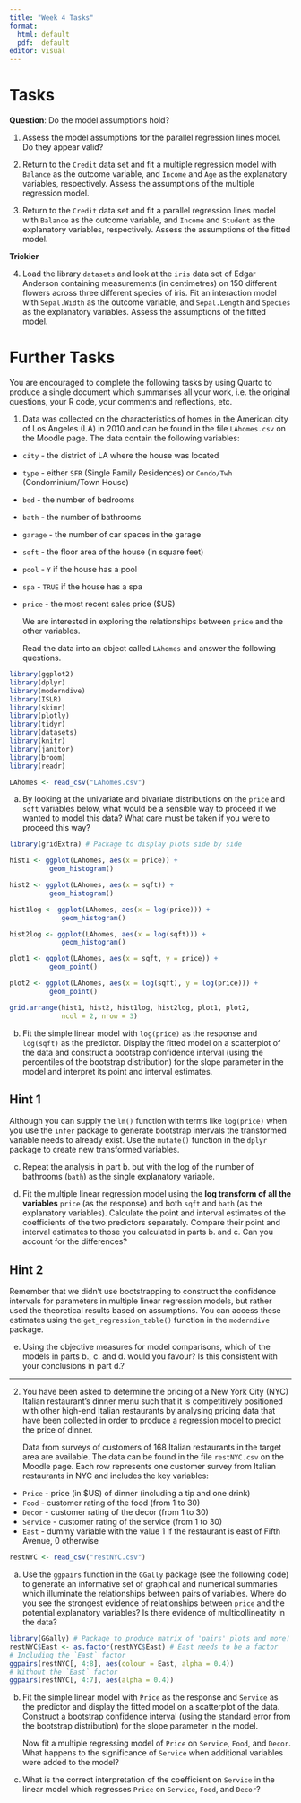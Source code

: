 ```yaml
---
title: "Week 4 Tasks"
format: 
  html: default
  pdf:  default
editor: visual
---
```


# Tasks

**Question**: Do the model assumptions hold?

1.  Assess the model assumptions for the parallel regression lines model. Do they appear valid?

<!-- ```{r task1-solution, echo = TRUE, eval = TRUE} -->

<!-- regression.points <- get_regression_points(par.model) -->

<!--  -->

<!-- ggplot(regression.points, aes(x = age, y = residual)) + -->

<!--   geom_point() + -->

<!--   labs(x = "age", y = "Residual") + -->

<!--   geom_hline(yintercept = 0, col = "blue", size = 1) + -->

<!--   facet_wrap(~ gender) -->

<!--  -->

<!-- ggplot(regression.points, aes(x = score_hat, y = residual)) + -->

<!-- geom_point() + -->

<!--   labs(x = "Fitted values", y = "Residual") + -->

<!--   geom_hline(yintercept = 0, col = "blue", size = 1) + -->

<!--   facet_wrap(~ gender) -->

<!--  -->

<!-- ggplot(regression.points, aes(x = residual)) + -->

<!--   geom_histogram(binwidth = 0.25, color = "white") + -->

<!--   labs(x = "Residual") + -->

<!--   facet_wrap(~gender) -->

<!-- ``` -->

2.  Return to the `Credit` data set and fit a multiple regression model with `Balance` as the outcome variable, and `Income` and `Age` as the explanatory variables, respectively. Assess the assumptions of the multiple regression model.

<!-- ```{r task2-solution, echo = TRUE, eval = TRUE} -->

<!-- Cred <- Credit %>% -->

<!--   select(Balance, Income, Age) -->

<!--  -->

<!-- Cred %>% -->

<!--   skim() -->

<!--  -->

<!-- Cred %>% -->

<!--   cor() -->

<!--  -->

<!-- ggplot(Cred, aes(x = Age, y = Balance)) + -->

<!--   geom_point() + -->

<!--   labs(x = "Age (in years)", y = "Credit card balance (in $)",  -->

<!--        title = "Relationship between balance and age") + -->

<!--   geom_smooth(method = "lm", se = FALSE) -->

<!--  -->

<!-- plot_ly(Cred, x = ~Income, y = ~Age, z = ~Balance, -->

<!--         type = "scatter3d", mode = "markers") -->

<!--  -->

<!-- Balance.model <- lm(Balance ~ Age + Income, data = Cred) -->

<!-- get_regression_table(Balance.model) -->

<!--  -->

<!-- regression.points <- get_regression_points(Balance.model) -->

<!--  -->

<!-- ggplot(regression.points, aes(x = Income, y = residual)) + -->

<!--   geom_point() + -->

<!--   labs(x = "Income (in $1000)", y = "Residual", title = "Residuals vs income")  + -->

<!--   geom_hline(yintercept = 0, col = "blue", size = 1) -->

<!--  -->

<!-- ggplot(regression.points, aes(x = Age, y = residual)) + -->

<!--   geom_point() + -->

<!--   labs(x = "Age (in years)", y = "Residual", title = "Residuals vs age")  + -->

<!--   geom_hline(yintercept = 0, col = "blue", size = 1) -->

<!--  -->

<!-- ggplot(regression.points, aes(x = residual)) + -->

<!--   geom_histogram(color = "white") + -->

<!--   labs(x = "Residual") -->

<!-- ``` -->

3.  Return to the `Credit` data set and fit a parallel regression lines model with `Balance` as the outcome variable, and `Income` and `Student` as the explanatory variables, respectively. Assess the assumptions of the fitted model.

<!-- ```{r task3-solution, echo = TRUE, eval = TRUE} -->

<!-- Cred <- Credit %>% -->

<!--   select(Balance, Income, Student) -->

<!--  -->

<!-- Cred %>% -->

<!--   skim() -->

<!--  -->

<!-- ggplot(Cred, aes(x = Income, y = Balance, color = Student)) + -->

<!--   geom_jitter() + -->

<!--   labs(x = "Income (in $1000)", y = "Credit card balance (in $)", color = "Student") + -->

<!--   geom_smooth(method = "lm", se = FALSE) -->

<!--  -->

<!-- par.model <- lm(Balance ~ Income + Student, data = Cred) -->

<!-- get_regression_table(par.model) -->

<!--  -->

<!-- regression.points <- get_regression_points(par.model) -->

<!--  -->

<!-- ggplot(regression.points, aes(x = Income, y = residual)) + -->

<!--   geom_point() + -->

<!--   labs(x = "Income (in $1000)", y = "Residual") + -->

<!--   geom_hline(yintercept = 0, col = "blue", size = 1) + -->

<!--   facet_wrap(~ Student) -->

<!--  -->

<!-- ggplot(regression.points, aes(x = Balance_hat, y = residual)) + -->

<!--   geom_point() + -->

<!--   labs(x = "Fitted values", y = "Residual") + -->

<!--   geom_hline(yintercept = 0, col = "blue", size = 1) + -->

<!--   facet_wrap(~ Student) -->

<!--  -->

<!-- ggplot(regression.points, aes(x = residual)) + -->

<!--   geom_histogram(color = "white") + -->

<!--   labs(x = "Residual") + -->

<!--   facet_wrap(~Student) -->

<!-- ``` -->

**Trickier**

4.  Load the library `datasets` and look at the `iris` data set of Edgar Anderson containing measurements (in centimetres) on 150 different flowers across three different species of iris. Fit an interaction model with `Sepal.Width` as the outcome variable, and `Sepal.Length` and `Species` as the explanatory variables. Assess the assumptions of the fitted model.

<!-- ```{r task4-solution, echo = TRUE, eval = TRUE} -->

<!-- Irs <- iris %>% -->

<!--   select(Sepal.Width, Sepal.Length, Species) -->

<!--  -->

<!-- Irs %>% -->

<!--   skim() -->

<!--  -->

<!-- Irs %>%  -->

<!--   get_correlation(formula = Sepal.Width ~ Sepal.Length) -->

<!--  -->

<!-- ggplot(Irs, aes(x = Sepal.Length, y = Sepal.Width, color = Species)) + -->

<!--   geom_point() + -->

<!--   labs(x = "Sepal length (in centimetres)", y = "Sepal width (in centimetres)", color = "Species") + -->

<!--   geom_smooth(method = "lm", se = FALSE) -->

<!--  -->

<!-- int.model <- lm(Sepal.Width ~ Sepal.Length * Species, data = Irs) -->

<!-- get_regression_table(int.model) -->

<!--  -->

<!-- regression.points <- get_regression_points(int.model) -->

<!--  -->

<!-- ggplot(regression.points, aes(x = Sepal.Length, y = residual)) + -->

<!--   geom_point() + -->

<!--   labs(x = "Sepal length (in centimetres)", y = "Residual") + -->

<!--   geom_hline(yintercept = 0, col = "blue", size = 1) + -->

<!--   facet_wrap(~ Species) -->

<!--  -->

<!-- ggplot(regression.points, aes(x = Sepal.Width_hat, y = residual)) + -->

<!--   geom_point() + -->

<!--   labs(x = "Fitted values", y = "Residual") + -->

<!--   geom_hline(yintercept = 0, col = "blue", size = 1) + -->

<!--   facet_wrap(~ Species) -->

<!--  -->

<!-- ggplot(regression.points, aes(x = residual)) + -->

<!--   geom_histogram(color = "white") + -->

<!--   labs(x = "Residual") + -->

<!--   facet_wrap(~ Species) -->

<!-- ``` -->

# Further Tasks

You are encouraged to complete the following tasks by using Quarto to produce a single document which summarises all your work, i.e. the original questions, your R code, your comments and reflections, etc.

1.  Data was collected on the characteristics of homes in the American city of Los Angeles (LA) in 2010 and can be found in the file `LAhomes.csv` on the Moodle page. The data contain the following variables:

-   `city` - the district of LA where the house was located

-   `type` - either `SFR` (Single Family Residences) or `Condo/Twh` (Condominium/Town House)

-   `bed` - the number of bedrooms

-   `bath` - the number of bathrooms

-   `garage` - the number of car spaces in the garage

-   `sqft` - the floor area of the house (in square feet)

-   `pool` - `Y` if the house has a pool

-   `spa` - `TRUE` if the house has a spa

-   `price` - the most recent sales price (\$US)

    We are interested in exploring the relationships between `price` and the other variables.

    Read the data into an object called `LAhomes` and answer the following questions.

```r
library(ggplot2)
library(dplyr)
library(moderndive)
library(ISLR)
library(skimr)
library(plotly)
library(tidyr)
library(datasets)
library(knitr)
library(janitor)
library(broom)
library(readr)
```

```r
LAhomes <- read_csv("LAhomes.csv")
```

a.  By looking at the univariate and bivariate distributions on the `price` and `sqft` variables below, what would be a sensible way to proceed if we wanted to model this data? What care must be taken if you were to proceed this way?

```r
library(gridExtra) # Package to display plots side by side 

hist1 <- ggplot(LAhomes, aes(x = price)) +
          geom_histogram()

hist2 <- ggplot(LAhomes, aes(x = sqft)) +
          geom_histogram()

hist1log <- ggplot(LAhomes, aes(x = log(price))) +
             geom_histogram()

hist2log <- ggplot(LAhomes, aes(x = log(sqft))) +
             geom_histogram()

plot1 <- ggplot(LAhomes, aes(x = sqft, y = price)) +
          geom_point()

plot2 <- ggplot(LAhomes, aes(x = log(sqft), y = log(price))) +
          geom_point()

grid.arrange(hist1, hist2, hist1log, hist2log, plot1, plot2,
             ncol = 2, nrow = 3)
```

b.  Fit the simple linear model with `log(price)` as the response and `log(sqft)` as the predictor. Display the fitted model on a scatterplot of the data and construct a bootstrap confidence interval (using the percentiles of the bootstrap distribution) for the slope parameter in the model and interpret its point and interval estimates.

::: callout-tip
## Hint 1

Although you can supply the `lm()` function with terms like `log(price)` when you use the `infer` package to generate bootstrap intervals the transformed variable needs to already exist. Use the `mutate()` function in the `dplyr` package to create new transformed variables.
:::

c.  Repeat the analysis in part b. but with the log of the number of bathrooms (`bath`) as the single explanatory variable.

d.  Fit the multiple linear regression model using the **log transform of all the variables** `price` (as the response) and both `sqft` and `bath` (as the explanatory variables). Calculate the point and interval estimates of the coefficients of the two predictors separately. Compare their point and interval estimates to those you calculated in parts b. and c. Can you account for the differences?

::: callout-tip
## Hint 2

Remember that we didn't use bootstrapping to construct the confidence intervals for parameters in multiple linear regression models, but rather used the theoretical results based on assumptions. You can access these estimates using the `get_regression_table()` function in the `moderndive` package.
:::

e.  Using the objective measures for model comparisons, which of the models in parts b., c. and d. would you favour? Is this consistent with your conclusions in part d.?

------------------------------------------------------------------------

2.  You have been asked to determine the pricing of a New York City (NYC) Italian restaurant's dinner menu such that it is competitively positioned with other high-end Italian restaurants by analysing pricing data that have been collected in order to produce a regression model to predict the price of dinner.

    Data from surveys of customers of 168 Italian restaurants in the target area are available. The data can be found in the file `restNYC.csv` on the Moodle page. Each row represents one customer survey from Italian restaurants in NYC and includes the key variables:

-   `Price` - price (in \$US) of dinner (including a tip and one drink)
-   `Food` - customer rating of the food (from 1 to 30)
-   `Decor` - customer rating of the decor (from 1 to 30)
-   `Service` - customer rating of the service (from 1 to 30)
-   `East` - dummy variable with the value 1 if the restaurant is east of Fifth Avenue, 0 otherwise

```r
restNYC <- read_csv("restNYC.csv")
```

a.  Use the `ggpairs` function in the `GGally` package (see the following code) to generate an informative set of graphical and numerical summaries which illuminate the relationships between pairs of variables. Where do you see the strongest evidence of relationships between `price` and the potential explanatory variables? Is there evidence of multicollineatity in the data?

```r
library(GGally) # Package to produce matrix of 'pairs' plots and more!
restNYC$East <- as.factor(restNYC$East) # East needs to be a factor
# Including the `East` factor
ggpairs(restNYC[, 4:8], aes(colour = East, alpha = 0.4)) 
# Without the `East` factor
ggpairs(restNYC[, 4:7], aes(alpha = 0.4)) 
```

b.  Fit the simple linear model with `Price` as the response and `Service` as the predictor and display the fitted model on a scatterplot of the data. Construct a bootstrap confidence interval (using the standard error from the bootstrap distribution) for the slope parameter in the model.

    Now fit a multiple regressing model of `Price` on `Service`, `Food`, and `Decor`. What happens to the significance of `Service` when additional variables were added to the model?

c.  What is the correct interpretation of the coefficient on `Service` in the linear model which regresses `Price` on `Service`, `Food`, and `Decor`?
